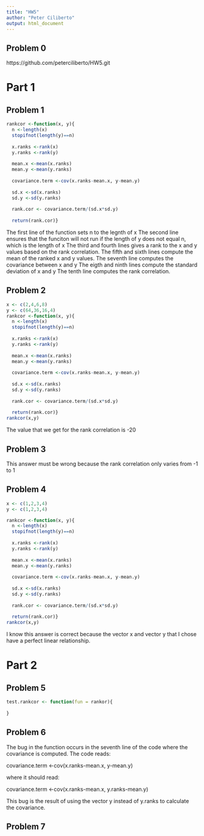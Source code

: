 ```yaml
---
title: "HW5"
author: "Peter Ciliberto"
output: html_document
---
```


## Problem 0 

https://github.com/peterciliberto/HW5.git

# Part 1

## Problem 1 

```r
rankcor <-function(x, y){
  n <-length(x)
  stopifnot(length(y)==n)
  
  x.ranks <-rank(x)
  y.ranks <-rank(y)
  
  mean.x <-mean(x.ranks)
  mean.y <-mean(y.ranks)
  
  covariance.term <-cov(x.ranks-mean.x, y-mean.y)
  
  sd.x <-sd(x.ranks)
  sd.y <-sd(y.ranks)
  
  rank.cor <- covariance.term/(sd.x*sd.y)
  
  return(rank.cor)}
```

The first line of the function sets n to the legnth of x
The second line ensures that the funciton will not run if the length of y does not equal n, which is the length of x
The third and fourth lines gives a rank to the x and y values based on the rank correlation.
The fifth and sixth lines compute the mean of the ranked x and y values.
The seventh line computes the covariance between x and y 
The eigth and ninth lines compute the standard deviation of x and y 
The tenth line computes the rank correlation.

## Problem 2

```r
x <- c(2,4,6,8)
y <- c(64,36,16,4)
rankcor <-function(x, y){
  n <-length(x)
  stopifnot(length(y)==n)
  
  x.ranks <-rank(x)
  y.ranks <-rank(y)
  
  mean.x <-mean(x.ranks)
  mean.y <-mean(y.ranks)
  
  covariance.term <-cov(x.ranks-mean.x, y-mean.y)
  
  sd.x <-sd(x.ranks)
  sd.y <-sd(y.ranks)
  
  rank.cor <- covariance.term/(sd.x*sd.y)
  
  return(rank.cor)}
rankcor(x,y)
```

The value that we get for the rank correlation is -20

## Problem 3 

This answer must be wrong because the rank correlation only varies from -1 to 1

## Problem 4 
 
```r
x <- c(1,2,3,4)
y <- c(1,2,3,4)

rankcor <-function(x, y){
  n <-length(x)
  stopifnot(length(y)==n)
  
  x.ranks <-rank(x)
  y.ranks <-rank(y)
  
  mean.x <-mean(x.ranks)
  mean.y <-mean(y.ranks)
  
  covariance.term <-cov(x.ranks-mean.x, y-mean.y)
  
  sd.x <-sd(x.ranks)
  sd.y <-sd(y.ranks)
  
  rank.cor <- covariance.term/(sd.x*sd.y)
  
  return(rank.cor)}
rankcor(x,y)
```

I know this answer is correct because the vector x and vector y that I chose have a perfect linear relationship. 

# Part 2

## Problem 5 

```r
test.rankcor <- function(fun = rankor){
  
}
```

## Problem 6 

The bug in the function occurs in the seventh line of the code where the covariance is computed. The code reads:

covariance.term <-cov(x.ranks-mean.x, y-mean.y) 

where it should read:

covariance.term <-cov(x.ranks-mean.x, y.ranks-mean.y)

This bug is the result of using the vector y instead of y.ranks to calculate the covariance.

## Problem 7 

```r

```











































































































